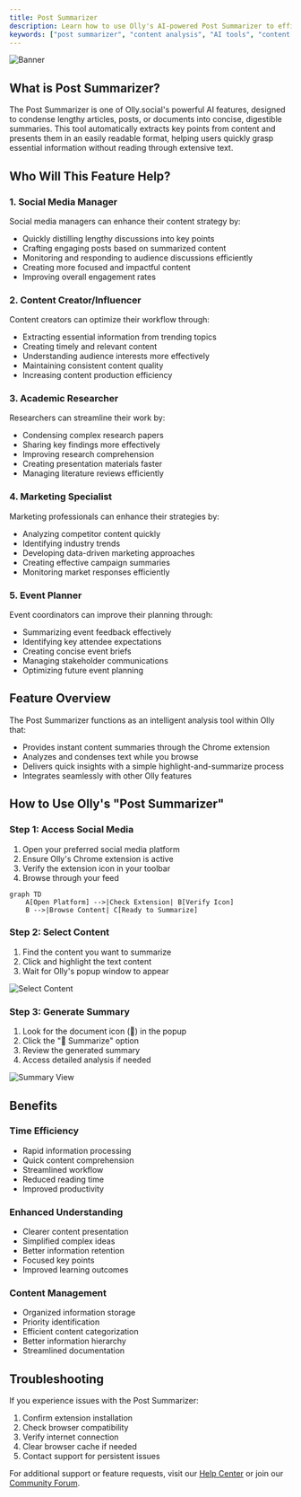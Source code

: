 ```yaml
---
title: Post Summarizer
description: Learn how to use Olly's AI-powered Post Summarizer to efficiently condense and analyze content for better understanding and engagement.
keywords: ["post summarizer", "content analysis", "AI tools", "content management", "summary generator"]
---
```


![Banner](/images/banner.png "Olly Post Summarizer")

## What is Post Summarizer?

The Post Summarizer is one of Olly.social's powerful AI features, designed to condense lengthy articles, posts, or documents into concise, digestible summaries. This tool automatically extracts key points from content and presents them in an easily readable format, helping users quickly grasp essential information without reading through extensive text.

<CardGrid>
  <Card
    subtitle="Get Started"
    title="Quick Setup"
    description="Learn how to set up and start using the Post Summarizer in minutes."
    href="/docs/features/post-summarizer/setup"
  />
  <Card
    subtitle="Tutorial"
    title="Usage Guide"
    description="Step-by-step instructions for creating effective content summaries."
    href="/docs/features/post-summarizer/guide"
  />
  <Card
    subtitle="Support"
    title="Help Center"
    description="Get assistance and troubleshooting tips for the Post Summarizer."
    href="/docs/support"
  />
</CardGrid>

## Who Will This Feature Help?

### 1. Social Media Manager
Social media managers can enhance their content strategy by:
- Quickly distilling lengthy discussions into key points
- Crafting engaging posts based on summarized content
- Monitoring and responding to audience discussions efficiently
- Creating more focused and impactful content
- Improving overall engagement rates

### 2. Content Creator/Influencer
Content creators can optimize their workflow through:
- Extracting essential information from trending topics
- Creating timely and relevant content
- Understanding audience interests more effectively
- Maintaining consistent content quality
- Increasing content production efficiency

### 3. Academic Researcher
Researchers can streamline their work by:
- Condensing complex research papers
- Sharing key findings more effectively
- Improving research comprehension
- Creating presentation materials faster
- Managing literature reviews efficiently

### 4. Marketing Specialist
Marketing professionals can enhance their strategies by:
- Analyzing competitor content quickly
- Identifying industry trends
- Developing data-driven marketing approaches
- Creating effective campaign summaries
- Monitoring market responses efficiently

### 5. Event Planner
Event coordinators can improve their planning through:
- Summarizing event feedback effectively
- Identifying key attendee expectations
- Creating concise event briefs
- Managing stakeholder communications
- Optimizing future event planning

## Feature Overview
The Post Summarizer functions as an intelligent analysis tool within Olly that:
* Provides instant content summaries through the Chrome extension
* Analyzes and condenses text while you browse
* Delivers quick insights with a simple highlight-and-summarize process
* Integrates seamlessly with other Olly features

## How to Use Olly's "Post Summarizer"

### Step 1: Access Social Media
1. Open your preferred social media platform
2. Ensure Olly's Chrome extension is active
3. Verify the extension icon in your toolbar
4. Browse through your feed

```mermaid
graph TD
    A[Open Platform] -->|Check Extension| B[Verify Icon]
    B -->|Browse Content| C[Ready to Summarize]
```

### Step 2: Select Content
1. Find the content you want to summarize
2. Click and highlight the text content
3. Wait for Olly's popup window to appear

![Select Content](/images/features/post-summarizer/select-caption.png)

### Step 3: Generate Summary
1. Look for the document icon (📝) in the popup
2. Click the "📝 Summarize" option
3. Review the generated summary
4. Access detailed analysis if needed

![Summary View](/images/features/post-summarizer/Summarize.png)

## Benefits

### Time Efficiency
- Rapid information processing
- Quick content comprehension
- Streamlined workflow
- Reduced reading time
- Improved productivity

### Enhanced Understanding
- Clearer content presentation
- Simplified complex ideas
- Better information retention
- Focused key points
- Improved learning outcomes

### Content Management
- Organized information storage
- Priority identification
- Efficient content categorization
- Better information hierarchy
- Streamlined documentation

## Troubleshooting

If you experience issues with the Post Summarizer:

1. Confirm extension installation
2. Check browser compatibility
3. Verify internet connection
4. Clear browser cache if needed
5. Contact support for persistent issues

For additional support or feature requests, visit our [Help Center](/docs/support) or join our [Community Forum](/community).

